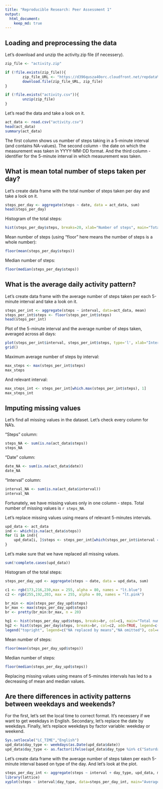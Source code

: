 ```yaml
---
title: "Reproducible Research: Peer Assessment 1"
output: 
  html_document:
    keep_md: true
---
```



## Loading and preprocessing the data
Let's download and unzip the activity.zip file (if necessery).
```r
zip_file <- "activity.zip"

if (!file.exists(zip_file)){
        zip_file_URL <- "https://d396qusza40orc.cloudfront.net/repdata%2Fdata%2Factivity.zip"
        download.file(zip_file_URL, zip_file)
}

if (!file.exists("activity.csv")){
        unzip(zip_file)
}
```

Let's read the data and take a look on it.
```r
act_data <- read.csv("activity.csv")
head(act_data)
summary(act_data)
```
The first column shows us number of steps taking in a 5-minute interval (and contains NA-values). The second column - the date on which the measurement was taken in YYYY-MM-DD format. And the third column - identifier for the 5-minute interval in which measurement was taken.

## What is mean total number of steps taken per day?
Let's create data frame with the total number of steps taken per day and take a look on it.
```r
steps_per_day <- aggregate(steps ~ date, data = act_data, sum)
head(steps_per_day)
```
Histogram of the total steps:
```r
hist(steps_per_day$steps, breaks=20, xlab="Number of steps", main="Total number of steps taken each day")
```

Mean number of steps (using "floor" here means the number of steps is a whole number):
```r
floor(mean(steps_per_day$steps))
```

Median number of steps:
```r
floor(median(steps_per_day$steps))
```


## What is the average daily activity pattern?
Let's create data frame with the average number of steps taken per each 5-minute interval and take a look on it.
```r
steps_per_int <- aggregate(steps ~ interval, data=act_data, mean)
steps_per_int$steps <- floor(steps_per_int$steps)
head(steps_per_int)
```

Plot of the 5-minute interval and the average number of steps taken, averaged across all days:

```r
plot(steps_per_int$interval, steps_per_int$steps, type='l', xlab="Interval", ylab="Average number of steps", main="Average number of steps by interval")
grid()
```

Maximum average number of steps by interval:

```r
max_steps <- max(steps_per_int$steps)
max_steps
```

And relevant interval:
```r
max_steps_int <- steps_per_int[which.max(steps_per_int$steps), 1]
max_steps_int
```


## Imputing missing values

Let's find all missing values in the dataset. Let's check every column for NA's.

"Steps" column:

```r
steps_NA <- sum(is.na(act_data$steps))
steps_NA
```

"Date" column:

```r
date_NA <- sum(is.na(act_data$date))
date_NA
```

"Interval" column:

```r
interval_NA <- sum(is.na(act_data$interval))
interval_NA
```

Fortunately, we have missing values only in one column - steps. Total number of missing values is `r steps_NA`.

Let's replace missing values using means of relevant 5-minutes intervals.

```r
upd_data <- act_data
ind <- which(is.na(act_data$steps))
for (i in ind){
    upd_data[i, ]$steps <- steps_per_int[which(steps_per_int$interval == upd_data[i, ]$interval), ]$steps
}

```

Let's make sure that we have replaced all missing values.

```r
sum(!complete.cases(upd_data))
```

Histogram of the total steps:

```r
steps_per_day_upd <- aggregate(steps ~ date, data = upd_data, sum)

c1 <- rgb(173,216,230,max = 255, alpha = 80, names = "lt.blue")
c2 <- rgb(255,192,203, max = 255, alpha = 80, names = "lt.pink")

br_min <- min(steps_per_day_upd$steps)
br_max <- max(steps_per_day_upd$steps)
br <- pretty(br_min:br_max, n = 20)

hg1 <- hist(steps_per_day_upd$steps, breaks=br, col=c1, main="Total number of steps taken each day", xlab="Number of steps")
hg2 <- hist(steps_per_day$steps, breaks=br, col=c2, add=TRUE, legend=c("NA replaced by mean", "NA omitted"))
legend("topright", legend=c("NA replaced by means","NA omitted"), col=c(c1, c2), pt.cex=2, pch=15 )
```

Mean number of steps:
```r
floor(mean(steps_per_day_upd$steps))
```

Median number of steps:
```r
floor(median(steps_per_day_upd$steps))
```

Replacing missing values using means of 5-minutes intervals has led to a decreasing of mean and median values.

## Are there differences in activity patterns between weekdays and weekends?

For the first, let's set the local time to correct format. It's necessery if we want to get weekdays in English.
Secondary, let's replace the date by weekdays.
Finally, let's replace weekdays by factor variable: weekday or weekend.

```r
Sys.setlocale("LC_TIME","English")
upd_data$day_type <- weekdays(as.Date(upd_data$date))
upd_data$day_type <- as.factor(ifelse(upd_data$day_type %in% c("Saturday", "Sunday"), "Weekend", "Weekday"))
```

Let's create data frame with the average number of steps taken per each 5-minute interval based on type of the day. And let's look at the plot.

```r
steps_per_day_int <- aggregate(steps ~ interval + day_type, upd_data, mean)
library(lattice)
xyplot(steps ~ interval|day_type, data=steps_per_day_int, main="Average number of steps by 5-minute intervals and type of day", xlab="Interval", ylab="Number of steps", layout=c(1, 2), type="l")
```




